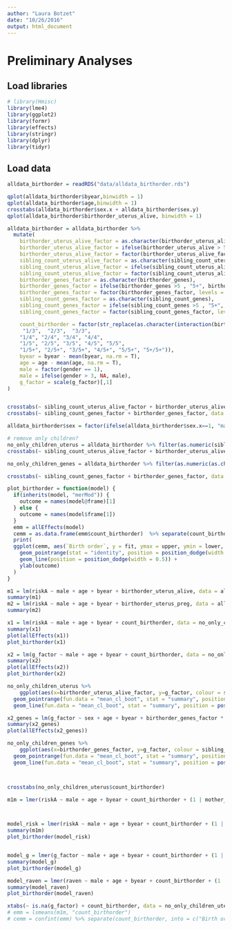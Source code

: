 ```yaml
---
author: "Laura Botzet"
date: "10/26/2016"
output: html_document
---
```


# Preliminary Analyses

## Load libraries
```r
# library(Hmisc)
library(lme4)
library(ggplot2)
library(formr)
library(effects)
library(stringr)
library(dplyr)
library(tidyr)
```

## Load data
```r
alldata_birthorder = readRDS("data/alldata_birthorder.rds")
```

```r
qplot(alldata_birthorder$byear,binwidth = 1)
qplot(alldata_birthorder$age,binwidth = 1)
crosstabs(alldata_birthorder$sex.x + alldata_birthorder$sex.y)
qplot(alldata_birthorder$birthorder_uterus_alive, binwidth = 1)

alldata_birthorder = alldata_birthorder %>% 
  mutate(
    birthorder_uterus_alive_factor = as.character(birthorder_uterus_alive),
    birthorder_uterus_alive_factor = ifelse(birthorder_uterus_alive > 5, "5+", birthorder_uterus_alive_factor),
    birthorder_uterus_alive_factor = factor(birthorder_uterus_alive_factor, levels = c("1","2","3","4","5","5+")),
    sibling_count_uterus_alive_factor = as.character(sibling_count_uterus_alive),
    sibling_count_uterus_alive_factor = ifelse(sibling_count_uterus_alive > 5, "5+", sibling_count_uterus_alive_factor),
    sibling_count_uterus_alive_factor = factor(sibling_count_uterus_alive_factor, levels = c("1","2","3","4","5","5+")),
    birthorder_genes_factor = as.character(birthorder_genes),
    birthorder_genes_factor = ifelse(birthorder_genes >5 , "5+", birthorder_genes_factor),
    birthorder_genes_factor = factor(birthorder_genes_factor, levels = c("1","2","3","4","5","5+")),
    sibling_count_genes_factor = as.character(sibling_count_genes),
    sibling_count_genes_factor = ifelse(sibling_count_genes >5 , "5+", sibling_count_genes_factor),
    sibling_count_genes_factor = factor(sibling_count_genes_factor, levels = c("1","2","3","4","5","5+")),

    count_birthorder = factor(str_replace(as.character(interaction(birthorder_uterus_alive_factor, sibling_count_uterus_alive_factor)), "\\.", "/"), levels =   c("1/1","1/2","2/2",
     "1/3",  "2/3",  "3/3", 
    "1/4", "2/4", "3/4", "4/4", 
    "1/5", "2/5", "3/5", "4/5", "5/5", 
    "1/5+", "2/5+", "3/5+", "4/5+", "5/5+", "5+/5+")),
    byear = byear - mean(byear, na.rm = T),
    age = age - mean(age, na.rm = T),
    male = factor(gender == 1),
    male = ifelse(gender > 3, NA, male),
    g_factor = scale(g_factor)[,1]
)


crosstabs(~ sibling_count_uterus_alive_factor + birthorder_uterus_alive_factor, data = alldata_birthorder)
crosstabs(~ sibling_count_genes_factor + birthorder_genes_factor, data = alldata_birthorder)

alldata_birthorder$sex = factor(ifelse(alldata_birthorder$sex.x==1, "male", "female"))

# remove only children?
no_only_children_uterus = alldata_birthorder %>% filter(as.numeric(sibling_count_uterus_alive) > 1)
crosstabs(~ sibling_count_uterus_alive_factor + birthorder_uterus_alive_factor, data = no_only_children_uterus)

no_only_children_genes = alldata_birthorder %>% filter(as.numeric(as.character(sibling_count_genes)) > 1)

crosstabs(~ sibling_count_genes_factor + birthorder_genes_factor, data = no_only_children_genes)
```

```r
plot_birthorder = function(model) {
  if(inherits(model, "merMod")) {
    outcome = names(model@frame)[1]
  } else {
    outcome = names(model$frame[1])
  }
  emm = allEffects(model)
  cemm = as.data.frame(emm$count_birthorder)  %>% separate(count_birthorder, into = c("Birth order", "Nr. Siblings"), sep = "/")
  print(
  ggplot(cemm, aes(`Birth order`, y = fit, ymax = upper, ymin = lower, colour = `Nr. Siblings`, group = `Nr. Siblings`)) + 
    geom_pointrange(stat = "identity", position = position_dodge(width = 0.5)) + 
    geom_line(position = position_dodge(width = 0.5)) +
    ylab(outcome)
  )
}

```


```r
m1 = lm(riskA ~ male + age + byear + birthorder_uterus_alive, data = alldata_birthorder)
summary(m1)
m2 = lm(riskA ~ male + age + byear + birthorder_uterus_preg, data = alldata_birthorder)
summary(m2)

x1 = lm(riskA ~ male + age + byear + count_birthorder, data = no_only_children_uterus)
summary(x1)
plot(allEffects(x1))
plot_birthorder(x1)

x2 = lm(g_factor ~ male + age + byear + count_birthorder, data = no_only_children_uterus)
summary(x2)
plot(allEffects(x2))
plot_birthorder(x2)

no_only_children_uterus %>%
    ggplot(aes(x=birthorder_uterus_alive_factor, y=g_factor, colour = sibling_count_uterus_alive_factor, group = sibling_count_uterus_alive_factor)) + 
  geom_pointrange(fun.data = "mean_cl_boot", stat = "summary", position = position_dodge(width = 0.4)) + 
  geom_line(fun.data = "mean_cl_boot", stat = "summary", position = position_dodge(width = 0.4))

x2_genes = lm(g_factor ~ sex + age + byear + birthorder_genes_factor * sibling_count_genes_factor, data = no_only_children_genes)
summary(x2_genes)
plot(allEffects(x2_genes))

no_only_children_genes %>%
    ggplot(aes(x=birthorder_genes_factor, y=g_factor, colour = sibling_count_genes_factor, group = sibling_count_genes_factor)) + 
  geom_pointrange(fun.data = "mean_cl_boot", stat = "summary", position = position_dodge(width = 0.4)) + 
  geom_line(fun.data = "mean_cl_boot", stat = "summary", position = position_dodge(width = 0.4))



crosstabs(no_only_children_uterus$count_birthorder)

m1m = lmer(riskA ~ male + age + byear + count_birthorder + (1 | mother_pidlink), data = no_only_children_uterus)



model_risk = lmer(riskA ~ male + age + byear + count_birthorder + (1 | mother_pidlink), data = no_only_children_uterus)
summary(m1m)
plot_birthorder(model_risk)


model_g = lmer(g_factor ~ male + age + byear + count_birthorder + (1 | mother_pidlink), data = no_only_children_uterus)
summary(model_g)
plot_birthorder(model_g)

model_raven = lmer(raven ~ male + age + byear + count_birthorder + (1 | mother_pidlink), data = no_only_children_uterus)
summary(model_raven)
plot_birthorder(model_raven)

xtabs(~ is.na(g_factor) + count_birthorder, data = no_only_children_uterus)
# emm = lsmeans(m1m, "count_birthorder")
# cemm = confint(emm) %>% separate(count_birthorder, into = c("Birth order", "Nr. Siblings"), sep = "/")

```

